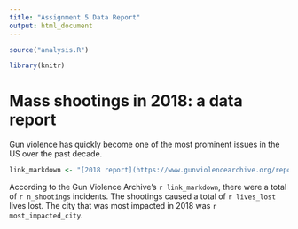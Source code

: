 ```yaml
---
title: "Assignment 5 Data Report"
output: html_document
---
```


``` r
source("analysis.R")

library(knitr)
```

# Mass shootings in 2018: a data report

Gun violence has quickly become one of the most prominent issues in the US
over the past decade.

``` r
link_markdown <- "[2018 report](https://www.gunviolencearchive.org/reports/mass-shooting)"
```

According to the Gun Violence Archive's `r link_markdown`, there were a total of `r n_shootings`
incidents. The shootings caused a total of `r lives_lost` lives lost. The city that was most impacted in 2018 was `r most_impacted_city`.  

